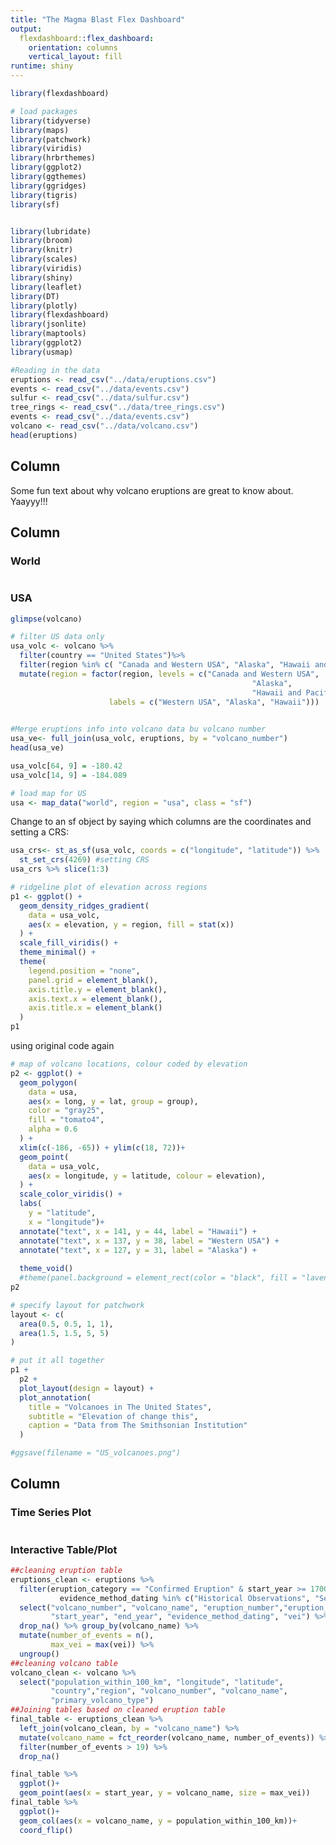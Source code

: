 ```yaml
---
title: "The Magma Blast Flex Dashboard"
output: 
  flexdashboard::flex_dashboard:
    orientation: columns
    vertical_layout: fill
runtime: shiny
---
```


```r
library(flexdashboard)
```

```r
# load packages
library(tidyverse)
library(maps)
library(patchwork)
library(viridis)
library(hrbrthemes)
library(ggplot2)
library(ggthemes)
library(ggridges)
library(tigris)
library(sf)


library(lubridate)
library(broom)
library(knitr)
library(scales)
library(viridis)
library(shiny)
library(leaflet)
library(DT)
library(plotly)
library(flexdashboard)
library(jsonlite)
library(maptools)
library(ggplot2)
library(usmap)
```

```r
#Reading in the data
eruptions <- read_csv("../data/eruptions.csv")
events <- read_csv("../data/events.csv")
sulfur <- read_csv("../data/sulfur.csv")
tree_rings <- read_csv("../data/tree_rings.csv")
events <- read_csv("../data/events.csv")
volcano <- read_csv("../data/volcano.csv")
head(eruptions)
```
 
Column {.sidebar}
--------------------------------------------------

Some fun text about why volcano eruptions are great to know about. Yaayyy!!!

Column {data-width=350}
-----------------------------------------------------------------------

### World

```r

```

### USA

```r

glimpse(volcano)
```

```r
# filter US data only
usa_volc <- volcano %>% 
  filter(country == "United States")%>%
  filter(region %in% c( "Canada and Western USA", "Alaska", "Hawaii and Pacific Ocean"))%>%
  mutate(region = factor(region, levels = c("Canada and Western USA", 
                                                      "Alaska", 
                                                      "Hawaii and Pacific Ocean"), 
                      labels = c("Western USA", "Alaska", "Hawaii")))
  
```


```r
#Merge eruptions info into volcano data bu volcano number
usa_ve<- full_join(usa_volc, eruptions, by = "volcano_number")
head(usa_ve)
```


	
```r
usa_volc[64, 9] = -180.42
usa_volc[14, 9] = -184.089
```


```r
# load map for US
usa <- map_data("world", region = "usa", class = "sf")


```

Change to an sf object by saying which columns are the coordinates and setting a CRS:
```r
usa_crs<- st_as_sf(usa_volc, coords = c("longitude", "latitude")) %>%
  st_set_crs(4269) #setting CRS
usa_crs %>% slice(1:3)
```


```r
# ridgeline plot of elevation across regions
p1 <- ggplot() +
  geom_density_ridges_gradient(
    data = usa_volc,
    aes(x = elevation, y = region, fill = stat(x))
  ) +
  scale_fill_viridis() +
  theme_minimal() +
  theme(
    legend.position = "none", 
    panel.grid = element_blank(),
    axis.title.y = element_blank(),
    axis.text.x = element_blank(),
    axis.title.x = element_blank()
  )
p1
```

using original code again
```r
# map of volcano locations, colour coded by elevation
p2 <- ggplot() +
  geom_polygon(
    data = usa,
    aes(x = long, y = lat, group = group),
    color = "gray25",
    fill = "tomato4",
    alpha = 0.6
  ) +
  xlim(c(-186, -65)) + ylim(c(18, 72))+
  geom_point(
    data = usa_volc,
    aes(x = longitude, y = latitude, colour = elevation),
  ) +
  scale_color_viridis() +
  labs(
    y = "latitude",
    x = "longitude")+
  annotate("text", x = 141, y = 44, label = "Hawaii") +
  annotate("text", x = 137, y = 38, label = "Western USA") +
  annotate("text", x = 127, y = 31, label = "Alaska") +
  
  theme_void()
  #theme(panel.background = element_rect(color = "black", fill = "lavender"))
p2

```



```r
# specify layout for patchwork  
layout <- c(
  area(0.5, 0.5, 1, 1),
  area(1.5, 1.5, 5, 5)
)
```


```r
# put it all together
p1 +
  p2 + 
  plot_layout(design = layout) +  
  plot_annotation(
    title = "Volcanoes in The United States",
    subtitle = "Elevation of change this",
    caption = "Data from The Smithsonian Institution"
  ) 

#ggsave(filename = "US_volcanoes.png")

```




Column {data-width=350}
-----------------------------------------------------------------------

### Time Series Plot

```r

```

### Interactive Table/Plot

```r
##cleaning eruption table
eruptions_clean <- eruptions %>% 
  filter(eruption_category == "Confirmed Eruption" & start_year >= 1700 & 
           evidence_method_dating %in% c("Historical Observations", "Seismicity")) %>% 
  select("volcano_number", "volcano_name", "eruption_number","eruption_category",
         "start_year", "end_year", "evidence_method_dating", "vei") %>% 
  drop_na() %>% group_by(volcano_name) %>% 
  mutate(number_of_events = n(), 
         max_vei = max(vei)) %>% 
  ungroup()
##cleaning volcano table
volcano_clean <- volcano %>% 
  select("population_within_100_km", "longitude", "latitude", 
         "country","region", "volcano_number", "volcano_name", 
         "primary_volcano_type")
##Joining tables based on cleaned eruption table
final_table <- eruptions_clean %>% 
  left_join(volcano_clean, by = "volcano_name") %>% 
  mutate(volcano_name = fct_reorder(volcano_name, number_of_events)) %>% 
  filter(number_of_events > 19) %>% 
  drop_na()
```

```r
final_table %>% 
  ggplot()+
  geom_point(aes(x = start_year, y = volcano_name, size = max_vei))
final_table %>% 
  ggplot()+
  geom_col(aes(x = volcano_name, y = population_within_100_km))+
  coord_flip()
```

